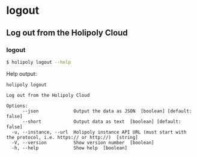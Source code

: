 # logout

## Log out from the Holipoly Cloud

### logout

```sh
$ holipoly logout --help
```

Help output:

```
holipoly logout

Log out from the Holipoly Cloud

Options:
      --json             Output the data as JSON  [boolean] [default: false]
      --short            Output data as text  [boolean] [default: false]
  -u, --instance, --url  Holipoly instance API URL (must start with the protocol, i.e. https:// or http://)  [string]
  -V, --version          Show version number  [boolean]
  -h, --help             Show help  [boolean]
```